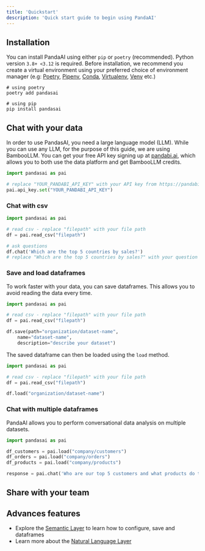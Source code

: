 ```yaml
---
title: 'Quickstart'
description: 'Quick start guide to begin using PandaAI'
---
```


## Installation
You can install PandaAI using either `pip` or `poetry` (recommended). 
Python version `3.8+ <3.12` is required.
Before installation, we recommend you create a virtual environment using your preferred choice of environment manager (e.g: [Poetry](https://python-poetry.org/), [Pipenv](https://pipenv.pypa.io/en/latest/), [Conda](https://docs.conda.io/en/latest/), [Virtualenv](https://virtualenv.pypa.io/en/latest/), [Venv](https://docs.python.org/3/library/venv.html) etc.)

```console
# using poetry
poetry add pandasai

# using pip
pip install pandasai
```

## Chat with your data

In order to use PandasAI, you need a large language model (LLM). While you can use any LLM, for the purpose of this guide, we are using BambooLLM. 
You can get your free API key signing up at [pandabi.ai](https://pandabi.ai), which allows you to both use the data platform and get BambooLLM credits.

```python
import pandasai as pai

# replace "YOUR_PANDABI_API_KEY" with your API key from https://pandabi.ai
pai.api_key.set("YOUR_PANDABI_API_KEY")
```

### Chat with csv

```python
import pandasai as pai

# read csv - replace "filepath" with your file path
df = pai.read_csv("filepath")

# ask questions
df.chat('Which are the top 5 countries by sales?')
# replace "Which are the top 5 countries by sales?" with your question
```

### Save and load dataframes

To work faster with your data, you can save dataframes.
This allows you to avoid reading the data every time.

```python
import pandasai as pai

# read csv - replace "filepath" with your file path
df = pai.read_csv("filepath")

df.save(path="organization/dataset-name",
    name="dataset-name",
    description="describe your dataset")
```

The saved dataframe can then be loaded using the `load` method.

```python
import pandasai as pai

# read csv - replace "filepath" with your file path
df = pai.read_csv("filepath")

df.load("organization/dataset-name")
```


### Chat with multiple dataframes

PandaAI allows you to perform conversational data analysis on multiple datasets.

```python
import pandasai as pai

df_customers = pai.load("company/customers")
df_orders = pai.load("company/orders")
df_products = pai.load("company/products")

response = pai.chat('Who are our top 5 customers and what products do they buy most frequently?', df_customers, df_orders, df_products)
```

## Share with your team

## Advances features

- Explore the [Semantic Layer](/v3/semantic-layer) to learn how to configure, save and dataframes
- Learn more about the [Natural Language Layer](/v3/overview-nl)